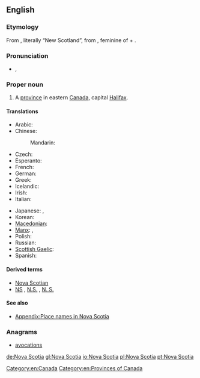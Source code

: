==English==
{{wikipedia}}

===Etymology===
From {{etyl|la}}, literally “New Scotland”, from {{term|nova|lang=la}}, feminine of {{term|novus||new|lang=la}} + {{term|Scotia||Scotland|lang=la}}.

===Pronunciation===
* {{a|UK}} {{IPA|/ˈnəʊ.və ˌskəʊ.ʃə/}}, {{X-SAMPA|/"n@U.v@ %sk@U.S@/}}

===Proper noun===
{{en-proper noun|head=[[Nova]] [[Scotia]]}}

# A [[province]] in eastern [[Canada]], capital [[Halifax]].

====Translations====
{{trans-top|Province in eastern Canada}}
* Arabic: {{t-|ar|نوفا سكوتيا|f|tr=nuufa skuushya|sc=Arab}}
* Chinese:
*: Mandarin: {{t|cmn|新斯科舍|tr=Xīn Sīkēshě|sc=Hani}}
* Czech: {{t+|cs|Nové Skotsko|n}}
* Esperanto: {{t-|eo|Nov-Skotio}}
* French: {{t+|fr|Nouvelle-Écosse|f}}
* German: {{t+|de|Neuschottland|n}}
* Greek: {{t-|el|Νέα Σκωτία|f|tr=Néa Skotía|sc=Grek}}
* Icelandic: {{t-|is|Nýja-Skotland|n}}
* Irish: {{t-|ga|Albain Nua|f}}
* Italian: {{t-|it|Nuova Scozia|f}}
{{trans-mid}}
* Japanese: {{t-|ja|ノバスコシア|tr=Nobasukoshia}}, {{t-|ja|ノバスコシア州|tr=Nobasukoshia-shū}}
* Korean: {{t-|ko|노바스코샤|tr=Nobaseukosya|sc=Kore}}
* [[Macedonian]]: {{t-|mk|Нова Шкотска|f|tr=Nóva Škótska}}
* [[Manx]]: {{t-|gv|Nalbin Noa|f}}, {{t-|gv|Albin Noa|f|alt=Yn Albin Noa}}
* Polish: {{t+|pl|Nowa Szkocja|f}}
* Russian: {{t-|ru|Новая Шотландия|f|tr=Nóvaja Šotlándija}}
* [[Scottish Gaelic]]: {{t-|gd|Alba Nuadh|f}}
* Spanish: {{t-|es|Nueva Escocia|f}}
{{trans-bottom}}

====Derived terms====
* [[Nova Scotian]]
* [[NS]] , [[N.S.]] , [[N. S.]] {{qualifier|abbreviation}}

====See also====
* [[Appendix:Place names in Nova Scotia]]

===Anagrams===
* [[avocations#English|avocations]]

[[Category:en:Canada]]
[[Category:en:Provinces of Canada]]

[[de:Nova Scotia]]
[[gl:Nova Scotia]]
[[io:Nova Scotia]]
[[pl:Nova Scotia]]
[[pt:Nova Scotia]]